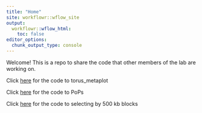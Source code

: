 ```yaml
---
title: "Home"
site: workflowr::wflow_site
output:
  workflowr::wflow_html:
    toc: false
editor_options:
  chunk_output_type: console
---
```


Welcome! This is a repo to share the code that other members of the lab are working on. 

Click [here](analysis/torus_metaplot.Rmd) for the code to torus_metaplot

Click [here](analysis/popsscropts.Rmd) for the code to PoPs

Click [here](analysis/500kb.Rmd) for the code to selecting by 500 kb blocks


